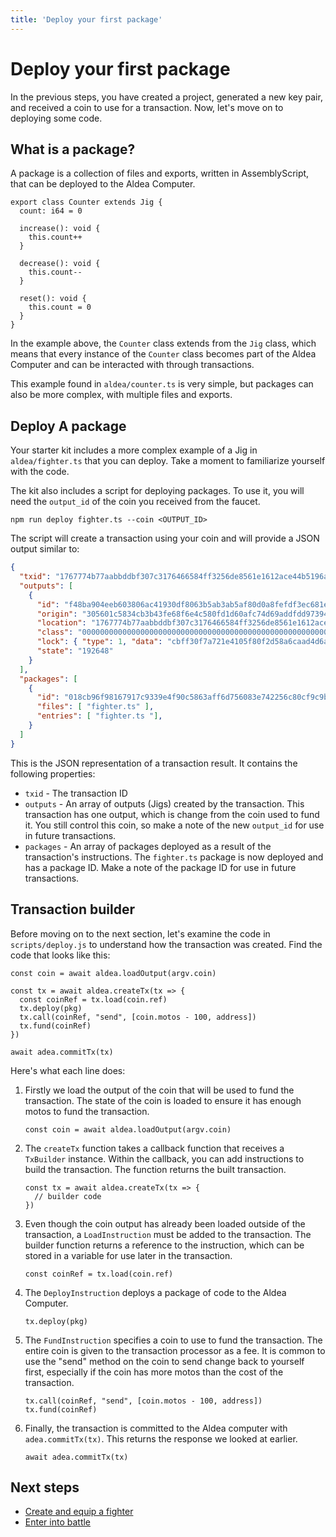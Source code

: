 ```yaml
---
title: 'Deploy your first package'
---
```


# Deploy your first package

In the previous steps, you have created a project, generated a new key pair, and received a coin to use for a transaction. Now, let's move on to deploying some code.

## What is a package?

A package is a collection of files and exports, written in AssemblyScript, that can be deployed to the Aldea Computer.

```tsx
export class Counter extends Jig {
  count: i64 = 0

  increase(): void {
    this.count++
  }

  decrease(): void {
    this.count--
  }

  reset(): void {
    this.count = 0
  }
}
```

In the example above, the `Counter` class extends from the `Jig` class, which means that every instance of the `Counter` class becomes part of the Aldea Computer and can be interacted with through transactions.

This example found in `aldea/counter.ts` is very simple, but packages can also be more complex, with multiple files and exports.

## Deploy A package

Your starter kit includes a more complex example of a Jig in `aldea/fighter.ts` that you can deploy. Take a moment to familiarize yourself with the code.

The kit also includes a script for deploying packages. To use it, you will need the `output_id` of the coin you received from the faucet.

```text
npm run deploy fighter.ts --coin <OUTPUT_ID>
```

The script will create a transaction using your coin and will provide a JSON output similar to:

```json
{
  "txid": "1767774b77aabbddbf307c3176466584ff3256de8561e1612ace44b5196a2e6d",
  "outputs": [
    {
      "id": "f48ba904eeb603806ac41930df8063b5ab3ab5af80d0a8fefdf3ec681ea54f79",
      "origin": "305601c5834cb3b43fe68f6e4c580fd1d60afc74d69addfdd9739462bfa82877_0",
	  "location": "1767774b77aabbddbf307c3176466584ff3256de8561e1612ace44b5196a2e6d_0",
	  "class": "0000000000000000000000000000000000000000000000000000000000000000_0",
	  "lock": { "type": 1, "data": "cbff30f7a721e4105f80f2d58a6caad4d6ae8242" },
	  "state": "192648"
    }
  ],
  "packages": [
    {
      "id": "018cb96f98167917c9339e4f90c5863aff6d756083e742256c80cf9c9b99d78b",
      "files": [ "fighter.ts" ],
      "entries": [ "fighter.ts "],
    }
  ]
}
```

This is the JSON representation of a transaction result. It contains the following properties:

- `txid` - The transaction ID
- `outputs` - An array of outputs (Jigs) created by the transaction. This transaction has one output, which is change from the coin used to fund it. You still control this coin, so make a note of the new `output_id` for use in future transactions.
- `packages` - An array of packages deployed as a result of the transaction's instructions. The `fighter.ts` package is now deployed and has a package ID. Make a note of the package ID for use in future transactions.

## Transaction builder

Before moving on to the next section, let's examine the code in `scripts/deploy.js` to understand how the transaction was created. Find the code that looks like this:

```tsx
const coin = await aldea.loadOutput(argv.coin)

const tx = await aldea.createTx(tx => {
  const coinRef = tx.load(coin.ref)
  tx.deploy(pkg)
  tx.call(coinRef, "send", [coin.motos - 100, address])
  tx.fund(coinRef)
})

await adea.commitTx(tx)
```

Here's what each line does:

1. Firstly we load the output of the coin that will be used to fund the transaction. The state of the coin is loaded to ensure it has enough motos to fund the transaction.
    
    ```tsx
    const coin = await aldea.loadOutput(argv.coin)
    ```
    
2. The `createTx` function takes a callback function that receives a `TxBuilder` instance. Within the callback, you can add instructions to build the transaction. The function returns the built transaction.
    
    ```tsx
    const tx = await aldea.createTx(tx => {
      // builder code
    })
    ```
    
3. Even though the coin output has already been loaded outside of the transaction, a `LoadInstruction` must be added to the transaction. The builder function returns a reference to the instruction, which can be stored in a variable for use later in the transaction.
    
    ```tsx
    const coinRef = tx.load(coin.ref)
    ```
    
4. The `DeployInstruction` deploys a package of code to the Aldea Computer.
    
    ```tsx
    tx.deploy(pkg)
    ```
    
5. The `FundInstruction` specifies a coin to use to fund the transaction. The entire coin is given to the transaction processor as a fee. It is common to use the "send" method on the coin to send change back to yourself first, especially if the coin has more motos than the cost of the transaction.
    
    ```tsx
    tx.call(coinRef, "send", [coin.motos - 100, address])
    tx.fund(coinRef)
    ```
    
6. Finally, the transaction is committed to the Aldea computer with `adea.commitTx(tx)`. This returns the response we looked at earlier.
    
    ```tsx
    await adea.commitTx(tx)
    ```
    

## Next steps

- [Create and equip a fighter](/getting-started/instances)
- [Enter into battle](/getting-started/interacting)
